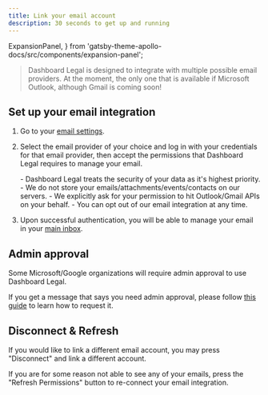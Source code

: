 ```yaml
---
title: Link your email account
description: 30 seconds to get up and running
---
```


  ExpansionPanel,
} from 'gatsby-theme-apollo-docs/src/components/expansion-panel';

> Dashboard Legal is designed to integrate with multiple possible email providers.
> At the moment, the only one that is available if Microsoft Outlook, although Gmail is coming soon!


## Set up your email integration

1. Go to your [email settings](https://app.dashboardlegal.com/x/account/email/).
2. Select the email provider of your choice and log in with your credentials for that email provider, then accept the permissions that Dashboard Legal requires to manage your email.

   <ExpansionPanel title="Email Integration Security">
   	- Dashboard Legal treats the security of your data as it's highest priority.
   	- We do not store your emails/attachments/events/contacts on our servers.
   	- We explicitly ask for your permission to hit Outlook/Gmail APIs on your behalf.
   	- You can opt out of our email integration at any time.
   </ExpansionPanel>

3. Upon successful authentication, you will be able to manage your email in your [main inbox](https://app.dashboardlegal.com/x/mail/).


## Admin approval

Some Microsoft/Google organizations will require admin approval to use Dashboard Legal.

If you get a message that says you need admin approval, please follow [this guide](../email/get-admin-approval/) to learn how to request it.


## Disconnect & Refresh

If you would like to link a different email account, you may press "Disconnect" and link a different account.

If you are for some reason not able to see any of your emails, press the "Refresh Permissions" button to re-connect your email integration.


